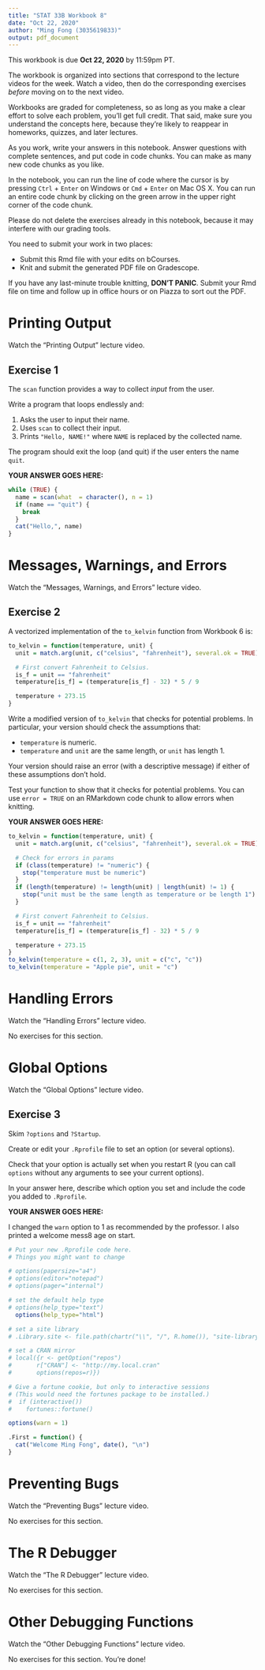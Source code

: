 ```yaml
---
title: "STAT 33B Workbook 8"
date: "Oct 22, 2020"
author: "Ming Fong (3035619833)"
output: pdf_document
---
```


This workbook is due __Oct 22, 2020__ by 11:59pm PT.

The workbook is organized into sections that correspond to the lecture videos
for the week. Watch a video, then do the corresponding exercises _before_
moving on to the next video.

Workbooks are graded for completeness, so as long as you make a clear effort to
solve each problem, you'll get full credit. That said, make sure you understand
the concepts here, because they're likely to reappear in homeworks, quizzes,
and later lectures.

As you work, write your answers in this notebook. Answer questions with
complete sentences, and put code in code chunks. You can make as many new code
chunks as you like.

In the notebook, you can run the line of code where the cursor is by pressing
`Ctrl` + `Enter` on Windows or `Cmd` + `Enter` on Mac OS X. You can run an
entire code chunk by clicking on the green arrow in the upper right corner of
the code chunk. 

Please do not delete the exercises already in this notebook, because it may
interfere with our grading tools.

You need to submit your work in two places:

* Submit this Rmd file with your edits on bCourses.
* Knit and submit the generated PDF file on Gradescope.

If you have any last-minute trouble knitting, **DON'T PANIC**. Submit your Rmd
file on time and follow up in office hours or on Piazza to sort out the PDF.


Printing Output
===============

Watch the "Printing Output" lecture video.

## Exercise 1

The `scan` function provides a way to collect _input_ from the user.

Write a program that loops endlessly and:

1. Asks the user to input their name.
2. Uses `scan` to collect their input.
3. Prints `"Hello, NAME!"` where `NAME` is replaced by the collected name.

The program should exit the loop (and quit) if the user enters the name `quit`.

**YOUR ANSWER GOES HERE:**

```r
while (TRUE) {
  name = scan(what  = character(), n = 1)
  if (name == "quit") {
    break
  }
  cat("Hello,", name)
}
```

Messages, Warnings, and Errors
==============================

Watch the "Messages, Warnings, and Errors" lecture video.

## Exercise 2

A vectorized implementation of the `to_kelvin` function from Workbook 6 is:
```r
to_kelvin = function(temperature, unit) {
  unit = match.arg(unit, c("celsius", "fahrenheit"), several.ok = TRUE)

  # First convert Fahrenheit to Celsius.
  is_f = unit == "fahrenheit"
  temperature[is_f] = (temperature[is_f] - 32) * 5 / 9

  temperature + 273.15
}
```

Write a modified version of `to_kelvin` that checks for potential problems. In
particular, your version should check the assumptions that:

* `temperature` is numeric.
* `temperature` and `unit` are the same length, or `unit` has length 1.

Your version should raise an error (with a descriptive message) if either of
these assumptions don't hold.

Test your function to show that it checks for potential problems. You can use
`error = TRUE` on an RMarkdown code chunk to allow errors when knitting.

**YOUR ANSWER GOES HERE:**

```r
to_kelvin = function(temperature, unit) {
  unit = match.arg(unit, c("celsius", "fahrenheit"), several.ok = TRUE)

  # Check for errors in params
  if (class(temperature) != "numeric") {
    stop("temperature must be numeric")
  }
  if (length(temperature) != length(unit) | length(unit) != 1) {
    stop("unit must be the same length as temperature or be length 1")
  }

  # First convert Fahrenheit to Celsius.
  is_f = unit == "fahrenheit"
  temperature[is_f] = (temperature[is_f] - 32) * 5 / 9

  temperature + 273.15
}
to_kelvin(temperature = c(1, 2, 3), unit = c("c", "c"))
to_kelvin(temperature = "Apple pie", unit = "c")
```

Handling Errors
===============

Watch the "Handling Errors" lecture video.

No exercises for this section.


Global Options
==============

Watch the "Global Options" lecture video.

## Exercise 3

Skim `?options` and `?Startup`.

Create or edit your `.Rprofile` file to set an option (or several options).

Check that your option is actually set when you restart R (you can call
`options` without any arguments to see your current options).

In your answer here, describe which option you set and include the code you
added to `.Rprofile`.

**YOUR ANSWER GOES HERE:**

I changed the `warn` option to 1 as recommended by the professor. I also printed a welcome mess8 age on start.
```r
# Put your new .Rprofile code here.
# Things you might want to change

# options(papersize="a4")
# options(editor="notepad")
# options(pager="internal")

# set the default help type
# options(help_type="text")
  options(help_type="html")

# set a site library
# .Library.site <- file.path(chartr("\\", "/", R.home()), "site-library")

# set a CRAN mirror
# local({r <- getOption("repos")
#       r["CRAN"] <- "http://my.local.cran"
#       options(repos=r)})

# Give a fortune cookie, but only to interactive sessions
# (This would need the fortunes package to be installed.)
#  if (interactive()) 
#    fortunes::fortune()

options(warn = 1)

.First = function() {
  cat("Welcome Ming Fong", date(), "\n")
}
```



Preventing Bugs
===============

Watch the "Preventing Bugs" lecture video.

No exercises for this section.


The R Debugger
==============

Watch the "The R Debugger" lecture video.

No exercises for this section.



Other Debugging Functions
=========================

Watch the "Other Debugging Functions" lecture video.

No exercises for this section. You're done!
